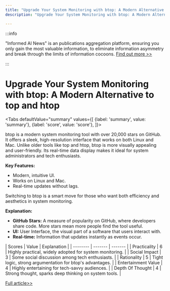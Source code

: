 ```yaml
---
title: "Upgrade Your System Monitoring with btop: A Modern Alternative to top and htop"
description: "Upgrade Your System Monitoring with btop: A Modern Alternative to top and htop"

---
```



:::info

"Informed AI News" is an publications aggregation platform, ensuring you only gain the most valuable information, to eliminate information asymmetry and break through the limits of information cocoons.  [Find out more >>](/)

:::

# Upgrade Your System Monitoring with btop: A Modern Alternative to top and htop


<Tabs
	defaultValue="summary"
	values={[
	{label: 'summary', value: 'summary'},
	{label: 'score', value: 'score'},
]}>
<TabItem value="summary">


btop is a modern system monitoring tool with over 20,000 stars on GitHub. It offers a sleek, high-resolution interface that works on both Linux and Mac. Unlike older tools like top and htop, btop is more visually appealing and user-friendly. Its real-time data display makes it ideal for system administrators and tech enthusiasts.

**Key Features:**
- Modern, intuitive UI.
- Works on Linux and Mac.
- Real-time updates without lags.

Switching to btop is a smart move for those who want both efficiency and aesthetics in system monitoring.

**Explanation:**
- **GitHub Stars:** A measure of popularity on GitHub, where developers share code. More stars mean more people find the tool useful.
- **UI:** User Interface, the visual part of a software that users interact with.
- **Real-time:** Information that updates instantly as events occur.
</TabItem>
<TabItem value="score">
	| Scores     | Value   | Explanation |
	| -------- | ------- | ------- |
	| Practicality  | 6    | Highly practical, widely adopted for system monitoring.    |
	| Social Impact | 3     | Some social discussion among tech enthusiasts.    |
	| Rationality    | 5    | Tight logic, strong argumentation for btop's advantages.    |
	| Entertainment Value    | 4    | Highly entertaining for tech-savvy audiences.    |
	| Depth Of Thought    | 4    | Strong thought, sparks deep thinking on system tools.    |
</TabItem>
</Tabs>

[Full article>>](https://github.com/ruanyf/weekly/issues/5252)
